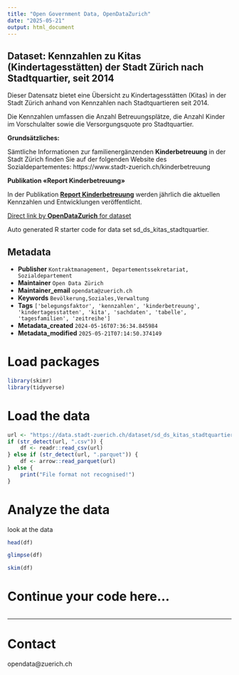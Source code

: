 ```yaml
---
title: "Open Government Data, OpenDataZurich"
date: "2025-05-21"
output: html_document
---
```


## Dataset: Kennzahlen zu  Kitas (Kindertagesstätten) der Stadt Zürich nach Stadtquartier, seit 2014

Dieser Datensatz bietet eine Übersicht zu Kindertagesstätten (Kitas) in der Stadt Zürich anhand von Kennzahlen nach Stadtquartieren seit 2014. 

Die Kennzahlen umfassen die Anzahl Betreuungsplätze, die Anzahl Kinder im Vorschulalter sowie die Versorgungsquote pro Stadtquartier.

**Grundsätzliches:**

Sämtliche Informationen zur familienergänzenden **Kinderbetreuung** in der Stadt Zürich finden Sie auf der folgenden Website des Sozialdepartementes: https://www.stadt-zuerich.ch/kinderbetreuung


[]()



[]()

**Publikation «Report Kinderbetreuung»**

In der Publikation [**Report Kinderbetreuung**](https://www.stadt-zuerich.ch/sd/de/index/ueber_das_departement/publikationen/rep_kibe.html) werden jährlich die aktuellen Kennzahlen und Entwicklungen veröffentlicht.


[]()




[]()



[Direct link by **OpenDataZurich** for dataset](https://data.stadt-zuerich.ch/dataset/sd_ds_kitas_stadtquartier)

Auto generated R starter code for data set sd_ds_kitas_stadtquartier.

## Metadata

- **Publisher** `Kontraktmanagement, Departementssekretariat, Sozialdepartement`
- **Maintainer** `Open Data Zürich`
- **Maintainer_email** `opendata@zuerich.ch`
- **Keywords** `Bevölk­erung,Soziales,Ver­walt­ung`
- **Tags** `['belegungsfaktor', 'kennzahlen', 'kinderbetreuung', 'kindertagesstatten', 'kita', 'sachdaten', 'tabelle', 'tagesfamilien', 'zeitreihe']`
- **Metadata_created** `2024-05-16T07:36:34.845984`
- **Metadata_modified** `2025-05-21T07:14:50.374149`


# Load packages

```r
library(skimr)
library(tidyverse)
```

# Load the data

```r
url <- "https://data.stadt-zuerich.ch/dataset/sd_ds_kitas_stadtquartier/download/sd_ds_kitas_stadtquartier.csv"
if (str_detect(url, ".csv")) {
    df <- readr::read_csv(url)
} else if (str_detect(url, ".parquet")) {
    df <- arrow::read_parquet(url)
} else {
    print("File format not recognised!")
}
```

# Analyze the data

look at the data
```r
head(df)
```

```r
glimpse(df)
```

```r
skim(df)
```

# Continue your code here...

```r

```

------------------------------------------------------------------------

# Contact

opendata@zuerich.ch
